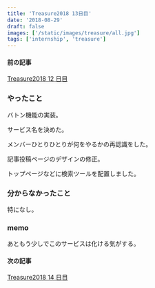```yaml
---
title: 'Treasure2018 13日目'
date: '2018-08-29'
draft: false
images: ['/static/images/treasure/all.jpg']
tags: ['internship', 'treasure']
---
```


#### 前の記事

[Treasure2018 12 日目](https://yoshikawa.dev/blog/treasure2018/day12/)

### やったこと

バトン機能の実装。

サービス名を決めた。

メンバーひとりひとりが何をやるかの再認識をした。

記事投稿ページのデザインの修正。

トップページなどに検索ツールを配置しました。

### 分からなかったこと

特になし。

### memo

あともう少しでこのサービスは化ける気がする。

#### 次の記事

[Treasure2018 14 日目](https://yoshikawa.dev/blog/treasure2018/day14/)
